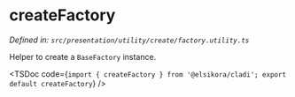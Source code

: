 
# createFactory

*Defined in: `src/presentation/utility/create/factory.utility.ts`*

Helper to create a `BaseFactory` instance.

<TSDoc code={`import { createFactory } from '@elsikora/cladi'; export default createFactory`} /> 
